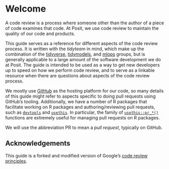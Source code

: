 # Welcome {.unnumbered}

A code review is a process where someone other than the author of a piece of code examines that code.
At Posit, we use code review to maintain the quality of our code and products.

This guide serves as a reference for different aspects of the code review process.
It is written with the *tidyteam* in mind, which make up the combination of the [tidyverse](https://www.tidyverse.org/), [tidymodels](https://www.tidymodels.org/), and [mlops](https://vetiver.rstudio.com/) groups, but is generally applicable to a large amount of the software development we do at Posit.
The guide is intended to be used as a way to get new developers up to speed on how we perform code review, and to serve as a linkable resource when there are questions about aspects of the code review process.

We mostly use [GitHub](https://github.com/) as the hosting platform for our code, so many details of this guide might refer to aspects specific to doing pull requests using GitHub's tooling.
Additionally, we have a number of R packages that facilitate working on R packages and authoring/reviewing pull requests, such as [`devtools`](https://devtools.r-lib.org/) and [`usethis`](https://usethis.r-lib.org/).
In particular, the family of [`usethis::pr_*()`](https://usethis.r-lib.org/articles/pr-functions.html) functions are extremely useful for managing pull requests on R packages.

We will use the abbreviation PR to mean a *pull request*, typically on GitHub.

## Acknowledgements

This guide is a forked and modified version of Google's [code review principles](https://google.github.io/eng-practices/review/).
